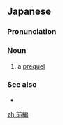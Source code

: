 ==Japanese==
{{ja-kanjitab|ぜん|へん|k2=ぺん|yomi=o}}

===Pronunciation===
{{ja-pron|acc=h|y=go|ぜんぺん}}

===Noun===
{{ja-noun|ぜんぺん}}

# {{lb|ja|narratology|sort=せんぺん'}} a [[prequel]]

===See also===
* {{ja-r|続%編|ぞく%へん}}

[[zh:前編]]